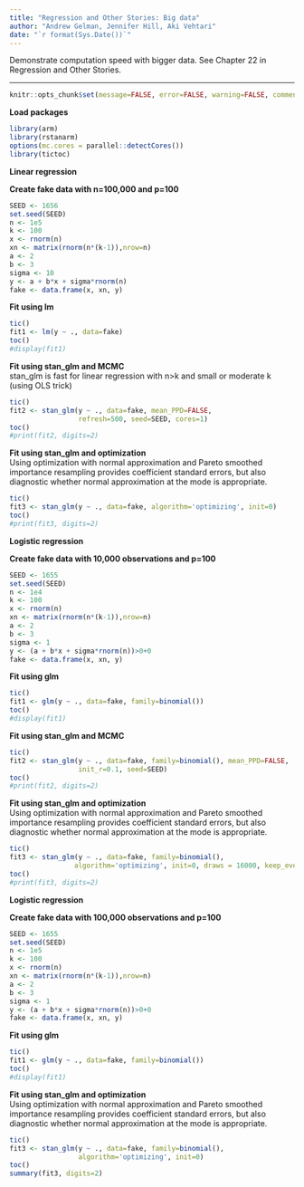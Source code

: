 ```yaml
---
title: "Regression and Other Stories: Big data"
author: "Andrew Gelman, Jennifer Hill, Aki Vehtari"
date: "`r format(Sys.Date())`"
---
```

Demonstrate computation speed with bigger data. See Chapter 22 in
Regression and Other Stories.

-------------


```r
knitr::opts_chunk$set(message=FALSE, error=FALSE, warning=FALSE, comment=NA)
```

**Load packages**

```r
library(arm)
library(rstanarm)
options(mc.cores = parallel::detectCores())
library(tictoc)
```

**Linear regression**

**Create fake data with n=100\,000 and p=100**

```r
SEED <- 1656
set.seed(SEED)
n <- 1e5
k <- 100
x <- rnorm(n)
xn <- matrix(rnorm(n*(k-1)),nrow=n)
a <- 2
b <- 3
sigma <- 10
y <- a + b*x + sigma*rnorm(n)
fake <- data.frame(x, xn, y)
```

**Fit using lm**<br>

```r
tic()
fit1 <- lm(y ~ ., data=fake)
toc()
#display(fit1)
```

**Fit using stan_glm and MCMC**<br>
stan_glm is fast for linear regression with n>k and small or
moderate k (using OLS trick)

```r
tic()
fit2 <- stan_glm(y ~ ., data=fake, mean_PPD=FALSE,
                 refresh=500, seed=SEED, cores=1)
toc()
#print(fit2, digits=2)
```

**Fit using stan_glm and optimization**<br>
Using optimization with normal approximation and Pareto smoothed
importance resampling provides coefficient standard errors, but
also diagnostic whether normal approximation at the mode is
appropriate.

```r
tic()
fit3 <- stan_glm(y ~ ., data=fake, algorithm='optimizing', init=0) 
toc()
#print(fit3, digits=2)
```

**Logistic regression**

**Create fake data with 10\,000 observations and p=100**

```r
SEED <- 1655
set.seed(SEED)
n <- 1e4
k <- 100
x <- rnorm(n)
xn <- matrix(rnorm(n*(k-1)),nrow=n)
a <- 2
b <- 3
sigma <- 1
y <- (a + b*x + sigma*rnorm(n))>0+0
fake <- data.frame(x, xn, y)
```

**Fit using glm**<br>

```r
tic()
fit1 <- glm(y ~ ., data=fake, family=binomial())
toc()
#display(fit1)
```

**Fit using stan_glm and MCMC**<br>

```r
tic()
fit2 <- stan_glm(y ~ ., data=fake, family=binomial(), mean_PPD=FALSE,
                 init_r=0.1, seed=SEED)
toc()
#print(fit2, digits=2)
```

**Fit using stan_glm and optimization**<br>
Using optimization with normal approximation and Pareto smoothed
importance resampling provides coefficient standard errors, but
also diagnostic whether normal approximation at the mode is
appropriate.

```r
tic()
fit3 <- stan_glm(y ~ ., data=fake, family=binomial(),
                algorithm='optimizing', init=0, draws = 16000, keep_every = 4) 
toc()
#print(fit3, digits=2)
```

**Logistic regression**

**Create fake data with 100\,000 observations and p=100**

```r
SEED <- 1655
set.seed(SEED)
n <- 1e5
k <- 100
x <- rnorm(n)
xn <- matrix(rnorm(n*(k-1)),nrow=n)
a <- 2
b <- 3
sigma <- 1
y <- (a + b*x + sigma*rnorm(n))>0+0
fake <- data.frame(x, xn, y)
```

**Fit using glm**<br>

```r
tic()
fit1 <- glm(y ~ ., data=fake, family=binomial())
toc()
#display(fit1)
```

**Fit using stan_glm and optimization**<br>
Using optimization with normal approximation and Pareto smoothed
importance resampling provides coefficient standard errors, but
also diagnostic whether normal approximation at the mode is
appropriate.

```r
tic()
fit3 <- stan_glm(y ~ ., data=fake, family=binomial(),
                 algorithm='optimizing', init=0) 
toc()
summary(fit3, digits=2)
```

